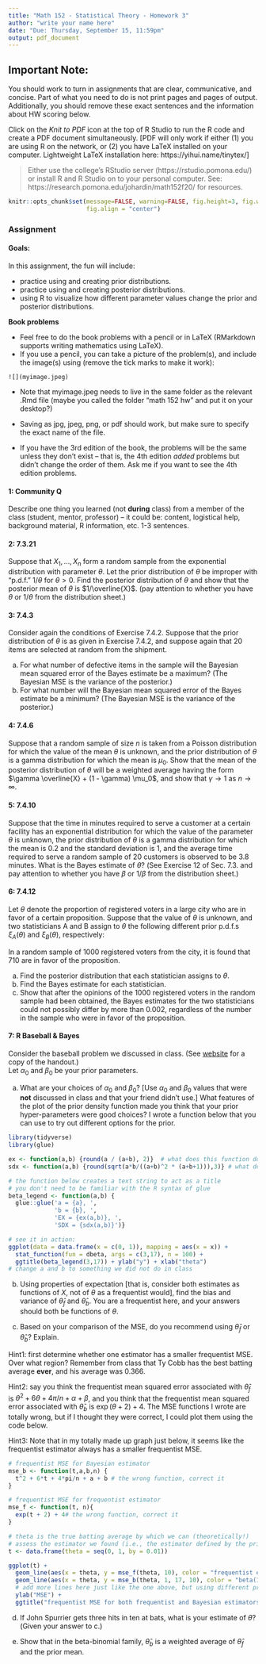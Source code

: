 ```yaml
---
title: "Math 152 - Statistical Theory - Homework 3"
author: "write your name here"
date: "Due: Thursday, September 15, 11:59pm"
output: pdf_document
---
```


## Important Note:
You should work to turn in assignments that are clear, communicative, and concise.  Part of what you need to do is not print pages and pages of output.  Additionally, you should remove these exact sentences and the information about HW scoring below.


Click on the *Knit to PDF* icon at the top of R Studio to run the R code and create a PDF document simultaneously. [PDF will only work if either (1) you are using R on the network, or (2) you have LaTeX installed on your computer.  Lightweight LaTeX installation here: https://yihui.name/tinytex/]

> Either use the college's RStudio server (https://rstudio.pomona.edu/)
or install R and R Studio on to your personal computer. 
See:  https://research.pomona.edu/johardin/math152f20/ for resources.


```r
knitr::opts_chunk$set(message=FALSE, warning=FALSE, fig.height=3, fig.width=5, 
                      fig.align = "center")

```


### Assignment

#### Goals:

In this assignment, the fun will include:

* practice using and creating prior distributions.
* practice using and creating posterior distributions.
* using R to visualize how different parameter values change the prior and posterior distributions.

**Book problems**   

* Feel free to do the book problems with a pencil or in LaTeX (RMarkdown supports writing mathematics using LaTeX).   
* If you use a pencil, you can take a picture of the problem(s), and include the image(s) using (remove the tick marks to make it work):

```
![](myimage.jpeg)
```

   - Note that myimage.jpeg needs to live in the same folder as the relevant .Rmd file (maybe you called the folder "math 152 hw" and put it on your desktop?)
   - Saving as jpg, jpeg, png, or pdf should work, but make sure to specify the exact name of the file.
   
* If you have the 3rd edition of the book, the problems will be the same unless they don't exist -- that is, the 4th edition *added* problems but didn't change the order of them.  Ask me if you want to see the 4th edition problems. 


#### 1:  Community Q
Describe one thing you learned (not **during** class) from a member of the class (student, mentor, professor) -- it could be: content, logistical help, background material, R information, etc.  1-3 sentences.



#### 2:  7.3.21

Suppose that $X_1, \ldots , X_n$ form a random sample from the exponential distribution with parameter $\theta$. 
Let the prior distribution of $\theta$ be improper with "p.d.f." 1/$\theta$ for $\theta > 0$. 
Find the posterior distribution of $\theta$ and show that the posterior mean of $\theta$ is $1/\overline{X}$. (pay attention to whether you have $\theta$ or $1/\theta$ from the distribution sheet.)



#### 3:  7.4.3

Consider again the conditions of Exercise 7.4.2. Suppose that the prior distribution of $\theta$ is as given in Exercise 7.4.2, and suppose again that 20 items are selected at random from the shipment.  

   a. For what number of defective items in the sample will the Bayesian mean squared error of the Bayes estimate be a maximum?  (The Bayesian MSE is the variance of the posterior.)
  b. For what number will the Bayesian mean squared error of the Bayes estimate be a minimum?  (The Bayesian MSE is the variance of the posterior.)

#### 4:  7.4.6

Suppose that a random sample of size $n$ is taken from a Poisson distribution for which the value of the mean $\theta$ is unknown, and the prior distribution of $\theta$ is a gamma distribution for which the mean is $\mu_0$. 
Show that the mean of the posterior distribution of $\theta$ will be a weighted average
having the form $\gamma \overline{X} + (1 - \gamma) \mu_0$, and show that $\gamma \rightarrow 1$ as $n \rightarrow \infty$.


#### 5:  7.4.10

Suppose that the time in minutes required to serve a customer at a certain facility has an exponential distribution for which the value of the parameter $\theta$ is unknown, the prior distribution of $\theta$ is a gamma distribution for which the mean is 0.2 and the standard deviation is 1, and the average time required to serve a random sample of 20 customers is observed to be 3.8 minutes. 
What is the Bayes estimate of $\theta$? (See Exercise 12 of Sec. 7.3. and pay attention to whether you have $\beta$ or $1/\beta$ from the distribution sheet.)

#### 6:  7.4.12

Let $\theta$ denote the proportion of registered voters in a large city who are in favor of a certain proposition. 
Suppose that the value of $\theta$ is unknown, and two statisticians A and B assign to $\theta$ the following different prior p.d.f.s $\xi_A(\theta)$ and $\xi_B(\theta)$, respectively:
\begin{eqnarray*}
\xi_A(\theta) &=& 2\theta \mbox{ for } 0 < \theta <1,\\
\xi_B(\theta) &=& 4\theta^3 \mbox{ for } 0 < \theta <1.
\end{eqnarray*}

In a random sample of 1000 registered voters from the city, it is found that 710 are in favor of the proposition.   

   a. Find the posterior distribution that each statistician assigns to $\theta$.  
   b. Find the Bayes estimate for each statistician.  
   c. Show that after the opinions of the 1000 registered voters in the random sample had been obtained, the Bayes estimates for the two statisticians could not possibly differ by more than 0.002, regardless of the number in the sample who were in favor of the proposition.

#### 7: R Baseball & Bayes

Consider the baseball problem we discussed in class.  (See [website](https://m152-stat-theory.netlify.app/handout/baseball_bayes_2022.pdf) for a copy of the handout.)  
Let $\alpha_0$ and $\beta_0$ be your prior parameters.

  a. What are your choices of $\alpha_0$ and $\beta_0$?  [Use $\alpha_0$ and $\beta_0$ values that were **not** discussed in class and that your friend didn't use.] What features of the plot of the prior density function made you think that your prior hyper-parameters were good choices?    I wrote a function below that you can use to try out different options for the prior.

```r
library(tidyverse)
library(glue)

ex <- function(a,b) {round(a / (a+b), 2)}  # what does this function do?
sdx <- function(a,b) {round(sqrt(a*b/((a+b)^2 * (a+b+1))),3)} # what does this function do?

# the function below creates a text string to act as a title
# you don't need to be familiar with the R syntax of glue
beta_legend <- function(a,b) {
  glue::glue('a = {a}, ',
             'b = {b}, ',
             'EX = {ex(a,b)}, ',
             'SDX = {sdx(a,b)}')}

# see it in action:
ggplot(data = data.frame(x = c(0, 1)), mapping = aes(x = x)) +
  stat_function(fun = dbeta, args = c(3,17), n = 100) + 
  ggtitle(beta_legend(3,17)) + ylab("y") + xlab("theta")
# change a and b to something we did not do in class
```

  b. Using properties of expectation [that is, consider both estimates as functions of *X*, not of $\theta$ as a frequentist would], find the bias and variance of $\hat{\theta}_f$ and $\hat{\theta}_b$.  You are a frequentist here, and your answers should both be functions of $\theta$.

  c. Based on your comparison of the MSE, do you recommend using $\hat{\theta}_f$ or $\hat{\theta}_b$? Explain.

Hint1: first determine whether one estimator has a smaller frequentist MSE.  Over what region?  Remember from class that Ty Cobb has the best batting average **ever**, and his average was 0.366.

Hint2: say you think the frequentist mean squared error associated with $\hat{\theta}_f$ is $\theta^2 + 6\theta + 4\pi /n + \alpha + \beta$, and you think that the frequentist mean squared error associated with $\hat{\theta}_b$ is $\exp(\theta + 2) +4$.  The MSE functions I wrote are totally wrong, but if I thought they were correct, I could plot them using the code below.

Hint3: Note that in my totally made up graph just below, it seems like the frequentist estimator always has a smaller frequentist MSE.

```r
# frequentist MSE for Bayesian estimator
mse_b <- function(t,a,b,n) {
  t^2 + 6*t + 4*pi/n + a + b # the wrong function, correct it
}

# frequentist MSE for frequentist estimator
mse_f <- function(t, n){
  exp(t + 2) + 4# the wrong function, correct it
}
```

```r
# theta is the true batting average by which we can (theoretically!)
# assess the estimator we found (i.e., the estimator defined by the prior)
t <- data.frame(theta = seq(0, 1, by = 0.01))

ggplot(t) + 
  geom_line(aes(x = theta, y = mse_f(theta, 10), color = "frequentist est")) + 
  geom_line(aes(x = theta, y = mse_b(theta, 1, 17, 10), color = "beta(1,17) prior")) + 
  # add more lines here just like the one above, but using different priors.
  ylab("MSE") + 
  ggtitle("frequentist MSE for both frequentist and Bayesian estimators")

```

  d. If John Spurrier gets three hits in ten at bats, what is your estimate of $\theta$?  (Given your answer to c.)

  e. Show that in the beta-binomial family, $\hat{\theta}_b$ is a weighted average of $\hat{\theta}_f$ and the prior mean.

